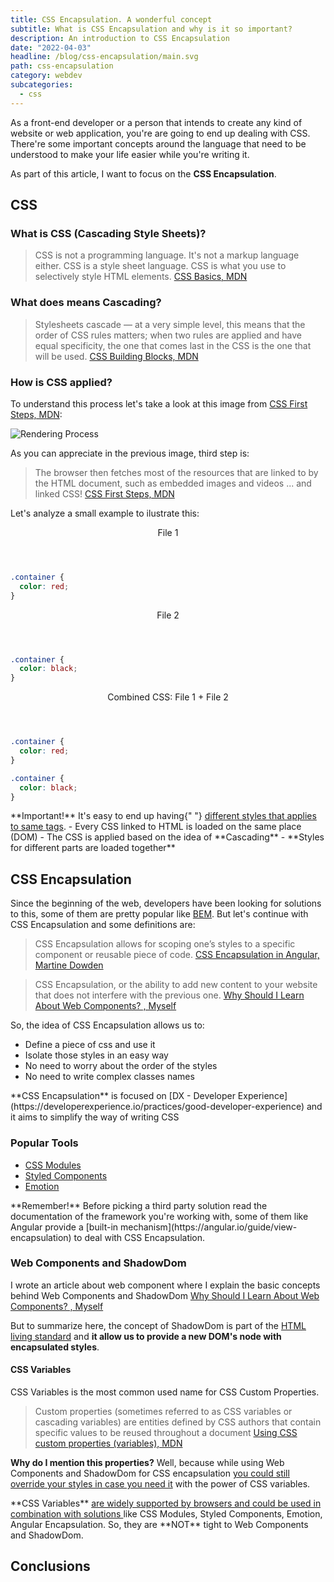 ```yaml
---
title: CSS Encapsulation. A wonderful concept
subtitle: What is CSS Encapsulation and why is it so important?
description: An introduction to CSS Encapsulation
date: "2022-04-03"
headline: /blog/css-encapsulation/main.svg
path: css-encapsulation
category: webdev
subcategories:
  - css
---
```


As a front-end developer or a person that intends to create any kind of website or web application, you're are going to end up dealing with CSS. There're some important concepts around the language that need to be understood to make your life easier while you're writing it.

As part of this article, I want to focus on the **CSS Encapsulation**.

## CSS

### What is CSS (Cascading Style Sheets)?

> CSS is not a programming language. It's not a markup language either. CSS is a style sheet language. CSS is what you use to selectively style HTML elements. [CSS Basics, MDN](https://developer.mozilla.org/en-US/docs/Learn/Getting_started_with_the_web/CSS_basics#what_is_css)

### What does means Cascading?

> Stylesheets cascade — at a very simple level, this means that the order of CSS rules matters; when two rules are applied and have equal specificity, the one that comes last in the CSS is the one that will be used. [CSS Building Blocks, MDN](https://developer.mozilla.org/en-US/docs/Learn/CSS/Building_blocks/Cascade_and_inheritance#the_cascade)

### How is CSS applied?

To understand this process let's take a look at this image from [CSS First Steps, MDN](https://developer.mozilla.org/en-US/docs/Learn/CSS/First_steps/How_CSS_works#how_does_css_actually_work):

![Rendering Process](/blog/css-encapsulation/rendering.svg)

As you can appreciate in the previous image, third step is:

> The browser then fetches most of the resources that are linked to by the HTML document, such as embedded images and videos ... and linked CSS! [CSS First Steps, MDN](https://developer.mozilla.org/en-US/docs/Learn/CSS/First_steps/How_CSS_works#how_does_css_actually_work)

Let's analyze a small example to ilustrate this:

<section>
<header className="code-title">File 1</header>

```css
.container {
  color: red;
}
```

</section>

<section>
  <header className="code-title">File 2</header>

```css
.container {
  color: black;
}
```

</section>

<section>
  <header className="code-title">Combined CSS: File 1 + File 2</header>

```css
.container {
  color: red;
}

.container {
  color: black;
}
```

</section>

<div className="callout --error">
  **Important!** It's easy to end up having{" "}
  <u>different styles that applies to same tags</u>. - Every CSS linked to HTML
  is loaded on the same place (DOM) - The CSS is applied based on the idea of
  **Cascading** - **Styles for different parts are loaded together**
</div>

## CSS Encapsulation

Since the beginning of the web, developers have been looking for solutions to this, some of them are pretty popular like [BEM](http://getbem.com/). But let's continue with CSS Encapsulation and some definitions are:

> CSS Encapsulation allows for scoping one’s styles to a specific component or reusable piece of code. [CSS Encapsulation in Angular, Martine Dowden](https://www.pluralsight.com/guides/css-encapsulation-in-angular)

> CSS Encapsulation, or the ability to add new content to your website that does not interfere with the previous one. [Why Should I Learn About Web Components?
> , Myself](https://medium.com/front-end-weekly/why-should-i-learn-about-web-components-59edc5a42d94)

So, the idea of CSS Encapsulation allows us to:

- Define a piece of css and use it
- Isolate those styles in an easy way
- No need to worry about the order of the styles
- No need to write complex classes names

<div className="callout --info">
  **CSS Encapsulation** is focused on [DX - Developer
  Experience](https://developerexperience.io/practices/good-developer-experience)
  and it aims to simplify the way of writing CSS
</div>

### Popular Tools

- [CSS Modules](https://github.com/css-modules/css-modules)
- [Styled Components](https://styled-components.com/)
- [Emotion](https://emotion.sh/docs/introduction)

<div className="callout --warn">
  **Remember!** Before picking a third party solution read the documentation of
  the framework you're working with, some of them like Angular provide a
  [built-in mechanism](https://angular.io/guide/view-encapsulation) to deal with
  CSS Encapsulation.
</div>

### Web Components and ShadowDom

I wrote an article about web component where I explain the basic concepts behind Web Components and ShadowDom [Why Should I Learn About Web Components?
, Myself](https://medium.com/front-end-weekly/why-should-i-learn-about-web-components-59edc5a42d94)

But to summarize here, the concept of ShadowDom is part of the [HTML living standard](https://dom.spec.whatwg.org/#shadow-trees) and **it allow us to provide a new DOM's node with encapsulated styles**.

#### CSS Variables

CSS Variables is the most common used name for CSS Custom Properties.

> Custom properties (sometimes referred to as CSS variables or cascading variables) are entities defined by CSS authors that contain specific values to be reused throughout a document [Using CSS custom properties (variables), MDN](https://developer.mozilla.org/en-US/docs/Web/CSS/Using_CSS_custom_properties)

**Why do I mention this properties?** Well, because while using Web Components and ShadowDom for CSS encapsulation <u>you could still override your styles in case you need it</u> with the power of CSS variables.

<div className="callout --info">
  **CSS Variables**
  <u>
    are widely supported by browsers and could be used in combination with
    solutions
  </u>
  like CSS Modules, Styled Components, Emotion, Angular Encapsulation. So, they
  are **NOT** tight to Web Components and ShadowDom.
</div>

## Conclusions
